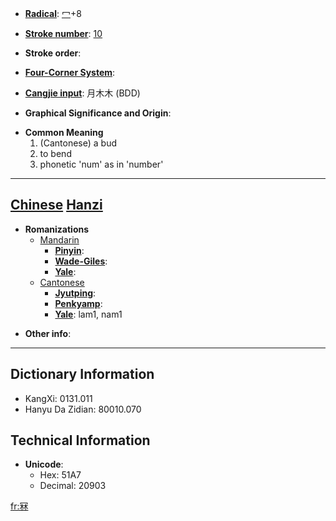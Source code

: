 * '''[[Wiktionary:Chinese radical index| Radical]]''': [[Wiktionary:Chinese radical index 冖|冖]]+8

* '''[[Wiktionary:Chinese total strokes index|Stroke number]]''': [[Wiktionary:Chinese total strokes index 10|10]]

* '''Stroke order''': 

* '''[[Wiktionary:Chinese four corner index|Four-Corner System]]''': 

* '''[[Wiktionary:Chinese Cangjie index|Cangjie input]]''': 月木木 (BDD)

* '''Graphical Significance and Origin''': 

* '''Common Meaning'''
*#(Cantonese) a bud
*# to bend
*# phonetic 'num' as in 'number'


----

== [[Chinese]] [[Hanzi]] ==

* '''Romanizations'''
** [[Mandarin]]
*** '''[[Pinyin]]''': 
*** '''[[Wade-Giles]]''': 
*** '''[[Yale]]''': 
**[[Cantonese]]
***'''[[Jyutping]]''':
***'''[[Penkyamp]]''': 
***'''[[Yale]]''': lam1, nam1

* '''Other info''': 

----

== Dictionary Information ==

* KangXi: 0131.011
* Hanyu Da Zidian: 80010.070

== Technical Information ==

* '''Unicode''':
** Hex: 51A7
** Decimal: 20903

[[fr:冧]]
